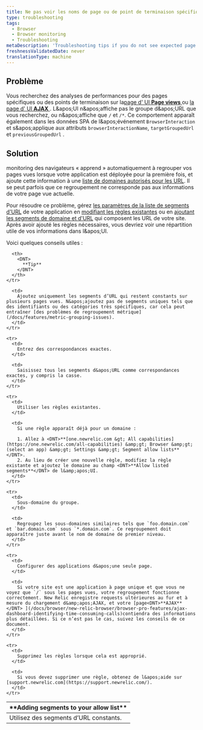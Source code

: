 ```yaml
---
title: Ne pas voir les noms de page ou de point de terminaison spécifiques dans les données du navigateur
type: troubleshooting
tags:
  - Browser
  - Browser monitoring
  - Troubleshooting
metaDescription: 'Troubleshooting tips if you do not see expected page views, URLs, or AJAX when using New Relic browser or SPA monitoring.'
freshnessValidatedDate: never
translationType: machine
---
```


## Problème

Vous recherchez des analyses de performances pour des pages spécifiques ou des points de terminaison sur la[page d&apos; UI <InlinePopover type="browser" /><DNT>**Page views**</DNT> ](/docs/browser/new-relic-browser/additional-standard-features/page-views-insights-your-sites-popularity)ou [la page d&apos; UI <DNT>**AJAX**</DNT> ](/docs/browser/new-relic-browser/browser-pro-features/ajax-dashboard-identifying-time-consuming-calls). L&amp;apos;UI n&amp;apos;affiche pas le groupe d&amp;apos;URL que vous recherchez, ou n&amp;apos;affiche que `/` et `/*`. Ce comportement apparaît également dans les données SPA de l&amp;apos;événement `BrowserInteraction` et s&amp;apos;applique aux attributs `browserInteractionName`, `targetGroupedUrl` et `previousGroupedUrl` .

## Solution

monitoring des navigateurs « apprend » automatiquement à regrouper vos pages vues lorsque votre application est déployée pour la première fois, et ajoute cette information à une [liste de domaines autorisés pour les URL](/docs/browser/new-relic-browser/configuration/group-browser-metrics-urls). Il se peut parfois que ce regroupement ne corresponde pas aux informations de votre page vue actuelle.

Pour résoudre ce problème, gérez [les paramètres de la liste de segments d&apos;URL](/docs/browser/new-relic-browser/configuration/browser-settings-ui-options-apdex-geography#enabling) de votre application en [modifiant les règles existantes](/docs/browser/new-relic-browser/configuration/group-browser-metrics-urls#maintaining) ou en [ajoutant les segments de domaine et d&apos;URL](/docs/browser/new-relic-browser/configuration/group-browser-metrics-urls#adding) qui composent les URL de votre site. Après avoir ajouté les règles nécessaires, vous devriez voir une répartition utile de vos informations dans l&amp;apos;UI.

Voici quelques conseils utiles :

<table>
  <thead>
    <tr>
      <th width={200}>
        <DNT>
          **Adding segments to your allow list**
        </DNT>
      </th>

      <th>
        <DNT>
          **Tip**
        </DNT>
      </th>
    </tr>
  </thead>

  <tbody>
    <tr>
      <td>
        Utilisez des segments d’URL constants.
      </td>

      <td>
        Ajoutez uniquement les segments d’URL qui restent constants sur plusieurs pages vues. N&apos;ajoutez pas de segments uniques tels que des identifiants ou des catégories très spécifiques, car cela peut entraîner [des problèmes de regroupement métrique](/docs/features/metric-grouping-issues).
      </td>
    </tr>

    <tr>
      <td>
        Entrez des correspondances exactes.
      </td>

      <td>
        Saisissez tous les segments d&apos;URL comme correspondances exactes, y compris la casse.
      </td>
    </tr>

    <tr>
      <td>
        Utiliser les règles existantes.
      </td>

      <td>
        Si une règle apparaît déjà pour un domaine :

        1. Allez à <DNT>**[one.newrelic.com &gt; All capabilities](https://one.newrelic.com/all-capabilities) &amp;gt; Browser &amp;gt; (select an app) &amp;gt; Settings &amp;gt; Segment allow lists**</DNT>.
        2. Au lieu de créer une nouvelle règle, modifiez la règle existante et ajoutez le domaine au champ <DNT>**Allow listed segments**</DNT> de l&amp;apos;UI.
      </td>
    </tr>

    <tr>
      <td>
        Sous-domaine du groupe.
      </td>

      <td>
        Regroupez les sous-domaines similaires tels que `foo.domain.com` et `bar.domain.com` sous `*.domain.com`. Ce regroupement doit apparaître juste avant le nom de domaine de premier niveau.
      </td>
    </tr>

    <tr>
      <td>
        Configurer des applications d&apos;une seule page.
      </td>

      <td>
        Si votre site est une application à page unique et que vous ne voyez que `/` sous les pages vues, votre regroupement fonctionne correctement. New Relic enregistre requests ultérieures au fur et à mesure du chargement d&amp;apos;AJAX, et votre [page<DNT>**AJAX**</DNT> ](/docs/browser/new-relic-browser/browser-pro-features/ajax-dashboard-identifying-time-consuming-calls)contiendra des informations plus détaillées. Si ce n’est pas le cas, suivez les conseils de ce document.
      </td>
    </tr>

    <tr>
      <td>
        Supprimez les règles lorsque cela est approprié.
      </td>

      <td>
        Si vous devez supprimer une règle, obtenez de l&apos;aide sur [support.newrelic.com](https://support.newrelic.com/).
      </td>
    </tr>
  </tbody>
</table>